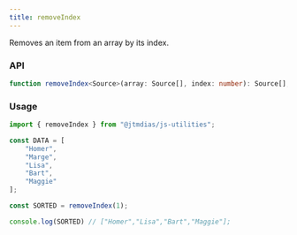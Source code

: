 ```yaml
---
title: removeIndex
---
```


Removes an item from an array by its index.

### API

```typescript
function removeIndex<Source>(array: Source[], index: number): Source[];
```

### Usage

```typescript
import { removeIndex } from "@jtmdias/js-utilities";

const DATA = [
	"Homer",
	"Marge",
	"Lisa",
	"Bart",
	"Maggie"
];

const SORTED = removeIndex(1);

console.log(SORTED) // ["Homer","Lisa","Bart","Maggie"];
```
